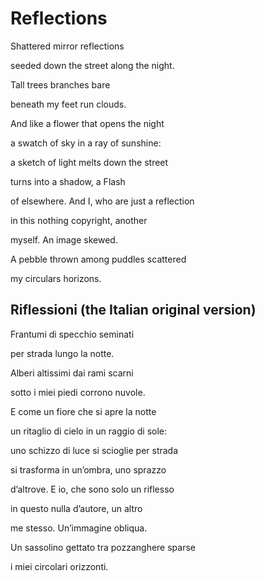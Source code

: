# Reflections {#reflections}


Shattered mirror reflections 

seeded down the street along the night.

Tall trees branches bare

beneath my feet run clouds.

And like a flower that opens the night

a swatch of sky in a ray of sunshine:

a sketch of light melts down the street

turns into a shadow, a Flash

of elsewhere. And I, who are just a reflection

in this nothing copyright, another

myself. An image skewed.

A pebble thrown among puddles scattered

my circulars horizons.


## Riflessioni (the Italian original version) {-}

Frantumi di specchio seminati

per strada lungo la notte.

Alberi altissimi dai rami scarni

sotto i miei piedi corrono nuvole.

E come un fiore che si apre la notte

un ritaglio di cielo in un raggio di sole:

uno schizzo di luce si scioglie per strada

si trasforma in un’ombra, uno sprazzo

d’altrove. E io, che sono solo un riflesso

in questo nulla d’autore, un altro

me stesso. Un’immagine obliqua.

Un sassolino gettato tra pozzanghere sparse

i miei circolari orizzonti.

